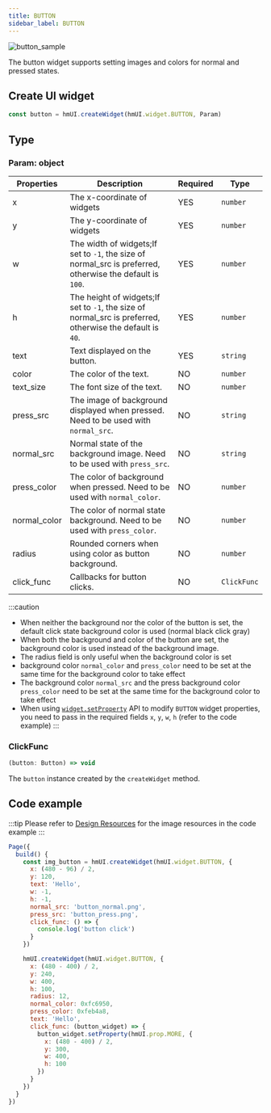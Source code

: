 ```yaml
---
title: BUTTON
sidebar_label: BUTTON
---
```


![button_sample](/img/api/button_sample.jpg)

The button widget supports setting images and colors for normal and pressed states.

## Create UI widget

```js
const button = hmUI.createWidget(hmUI.widget.BUTTON, Param)
```

## Type

### Param: object

| Properties   | Description                                                                                              | Required | Type        |
| ------------ | -------------------------------------------------------------------------------------------------------- | -------- | ----------- |
| x            | The x-coordinate of widgets                                                                           | YES      | `number`    |
| y            | The y-coordinate of widgets                                                                           | YES      | `number`    |
| w            | The width of widgets;If set to `-1`, the size of normal_src is preferred, otherwise the default is `100`. | YES      | `number`    |
| h            | The height of widgets;If set to `-1`, the size of normal_src is preferred, otherwise the default is `40`. | YES      | `number`    |
| text         | Text displayed on the button.                                                                            | YES      | `string`    |
| color        | The color of the text.                                                                                   | NO       | `number`    |
| text_size    | The font size of the text.                                                                               | NO       | `number`    |
| press_src    | The image of background displayed when pressed. Need to be used with `normal_src`.                       | NO       | `string`    |
| normal_src   | Normal state of the background image. Need to be used with `press_src`.                                  | NO       | `string`    |
| press_color  | The color of background when pressed. Need to be used with `normal_color`.                               | NO       | `number`    |
| normal_color | The color of normal state background. Need to be used with `press_color`.                                | NO       | `number`    |
| radius       | Rounded corners when using color as button background.                                                   | NO       | `number`    |
| click_func   | Callbacks for button clicks.                                                                             | NO       | `ClickFunc` |

:::caution

- When neither the background nor the color of the button is set, the default click state background color is used (normal black click gray)
- When both the background and color of the button are set, the background color is used instead of the background image.
- The radius field is only useful when the background color is set
- background color `normal_color` and `press_color` need to be set at the same time for the background color to take effect
- The background color `normal_src` and the press background color `press_color` need to be set at the same time for the background color to take effect
- When using [`widget.setProperty`](../setProperty.mdx) API to modify `BUTTON` widget properties, you need to pass in the required fields `x`, `y`, `w`, `h` (refer to the code example)
:::

### ClickFunc

```js
(button: Button) => void
```

The `button` instance created by the `createWidget` method.

## Code example

:::tip
Please refer to [Design Resources](../../../related-resources/design-resources.mdx) for the image resources in the code example
:::

```js
Page({
  build() {
    const img_button = hmUI.createWidget(hmUI.widget.BUTTON, {
      x: (480 - 96) / 2,
      y: 120,
      text: 'Hello',
      w: -1,
      h: -1,
      normal_src: 'button_normal.png',
      press_src: 'button_press.png',
      click_func: () => {
        console.log('button click')
      }
    })

    hmUI.createWidget(hmUI.widget.BUTTON, {
      x: (480 - 400) / 2,
      y: 240,
      w: 400,
      h: 100,
      radius: 12,
      normal_color: 0xfc6950,
      press_color: 0xfeb4a8,
      text: 'Hello',
      click_func: (button_widget) => {
        button_widget.setProperty(hmUI.prop.MORE, {
          x: (480 - 400) / 2,
          y: 300,
          w: 400,
          h: 100
        })
      }
    })
  }
})
```
